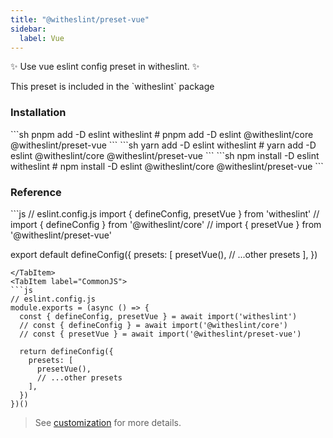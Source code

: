 ```yaml
---
title: "@witheslint/preset-vue"
sidebar:
  label: Vue
---
```


✨ Use vue eslint config preset in witheslint. ✨

<Aside type="tip">
  This preset is included in the `witheslint` package
</Aside>

### Installation

<Tabs>
  <TabItem label="pnpm">
  ```sh
  pnpm add -D eslint witheslint
  # pnpm add -D eslint @witheslint/core @witheslint/preset-vue
  ```
  </TabItem>
  <TabItem label="yarn">
  ```sh
  yarn add -D eslint witheslint
  # yarn add -D eslint @witheslint/core @witheslint/preset-vue
  ```
  </TabItem>
  <TabItem label="npm">
  ```sh
  npm install -D eslint witheslint
  # npm install -D eslint @witheslint/core @witheslint/preset-vue
  ```
  </TabItem>
</Tabs>

### Reference

<Tabs>
  <TabItem label="ESModule">
  ```js
  // eslint.config.js
  import { defineConfig, presetVue } from 'witheslint'
  // import { defineConfig } from '@witheslint/core'
  // import { presetVue } from '@witheslint/preset-vue'

  export default defineConfig({
    presets: [
      presetVue(),
      // ...other presets
    ],
  })
  ```
  </TabItem>
  <TabItem label="CommonJS">
  ```js
  // eslint.config.js
  module.exports = (async () => {
    const { defineConfig, presetVue } = await import('witheslint')
    // const { defineConfig } = await import('@witheslint/core')
    // const { presetVue } = await import('@witheslint/preset-vue')

    return defineConfig({
      presets: [
        presetVue(),
        // ...other presets
      ],
    })
  })()
  ```
  </TabItem>
</Tabs>

> See [customization](/guides/customization) for more details.
